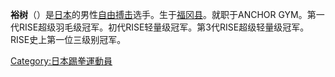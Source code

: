 {{Multiple issues|
{{Copy edit|time=2021-01-08T01:18:20+00:00}}
{{BLP unsourced|time=2021-01-08T01:18:20+00:00}}
{{wikify|time=2021-01-08T01:18:20+00:00}}
{{Unreferenced|time=2021-01-08T01:18:20+00:00}}
}}
{{Infobox martial artist
| name            = Yuki
| image           =
| birth_name      = Yuki Taguchi
| birth_date      = {{Birth date and age|1982|11|06|mf=y}}
| birth_place     = 日本福冈
| death_date      =
| death_place     =
| other_names     =  Mr. RISE
| nationality     = Japanese
| fighting_out_of = Japan
| height          = 170cm
| weight          = {{convert|61|kg|lb st|abbr=on}}
| weight_class    = [[蝇量级|蝇量级]]
| style           = [[踢拳|踢拳]]
| rank            =
| stance          = Orthodox
| team            = ANCHOR GYM
| trainer         = 
| promotor       =
| yearsactive = 2003 - 2020
| kickboxingwins     = 30
| kickboxingkowins   = 15
| kickboxinglosses   = 28
| kickboxingkolosses = 10
| kickboxingdraws    = 1
| kickboxingncs      =
| other =
| occupation =
| spouse =
| relatives =
| students =
| university =
| url =
| boxrec =
| sherdog =
| updated         =
}}


'''裕树'''（{{bd|1982年|11月6日||}}）是[[日本|日本]]的男性[[自由搏击|自由搏击]]选手。生于[[福冈县|福冈县]]。就职于ANCHOR GYM。第一代RISE超级羽毛级冠军。初代RISE轻量级冠军。第3代RISE超级轻量级冠军。RISE史上第一位三级别冠军。
[[Category:日本踢拳運動員|Category:日本踢拳運動員]]